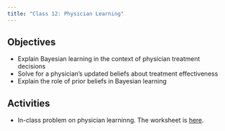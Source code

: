 ```yaml
---
title: "Class 12: Physician Learning"
---
```


## Objectives
- Explain Bayesian learning in the context of physician treatment decisions
- Solve for a physician's updated beliefs about treatment effectiveness
- Explain the role of prior beliefs in Bayesian learning
 
## Activities
- In-class problem on physician learninng. The worksheet is [here](/resources/wksheet7.html).
